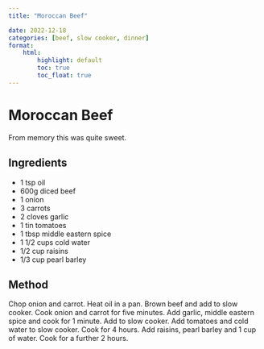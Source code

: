 ```yaml
---
title: "Moroccan Beef"

date: 2022-12-18
categories: [beef, slow cooker, dinner]
format:
    html:
        highlight: default
        toc: true
        toc_float: true
---
```


# Moroccan Beef

From memory this was quite sweet.

## Ingredients

* 1 tsp oil
* 600g diced beef
* 1 onion
* 3 carrots
* 2 cloves garlic
* 1 tin tomatoes
* 1 tbsp middle eastern spice
* 1 1/2 cups cold water
* 1/2 cup raisins
* 1/3 cup pearl barley


## Method

Chop onion and carrot. Heat oil in a pan. Brown beef and add to slow cooker. Cook onion and carrot for five minutes. Add garlic, middle eastern spice and cook for 1 minute. Add to slow cooker. Add tomatoes and cold water to slow cooker. Cook for 4 hours. Add raisins, pearl barley and 1 cup of water. Cook for a further 2 hours.
